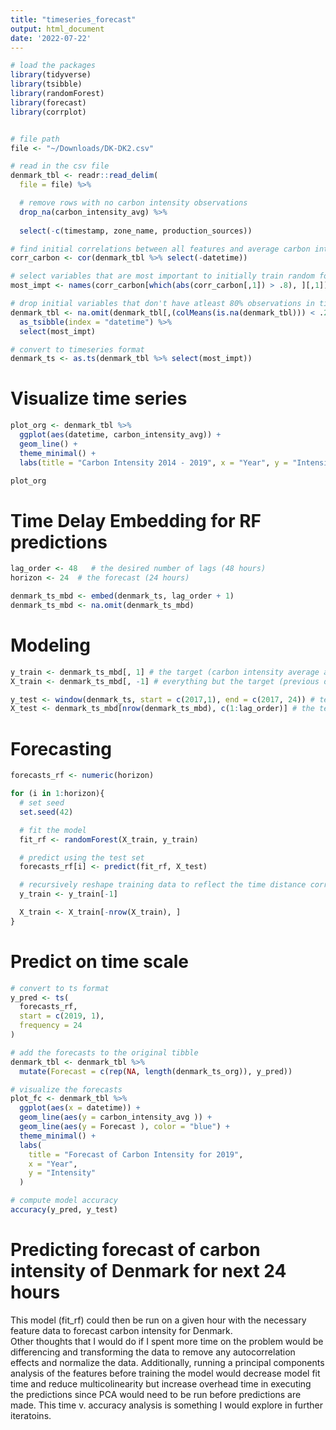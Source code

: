 ```yaml
---
title: "timeseries_forecast"
output: html_document
date: '2022-07-22'
---
```


```r
# load the packages
library(tidyverse)
library(tsibble)
library(randomForest)
library(forecast)
library(corrplot)


# file path
file <- "~/Downloads/DK-DK2.csv"

# read in the csv file
denmark_tbl <- readr::read_delim(
  file = file) %>% 

  # remove rows with no carbon intensity observations
  drop_na(carbon_intensity_avg) %>% 
  
  select(-c(timestamp, zone_name, production_sources)) 

# find initial correlations between all features and average carbon intensity
corr_carbon <- cor(denmark_tbl %>% select(-datetime))

# select variables that are most important to initially train random forest 
most_impt <- names(corr_carbon[which(abs(corr_carbon[,1]) > .8), ][,1])

# drop initial variables that don't have atleast 80% observations in time period
denmark_tbl <- na.omit(denmark_tbl[,(colMeans(is.na(denmark_tbl))) < .2])  %>%
  as_tsibble(index = "datetime") %>% 
  select(most_impt) 

# convert to timeseries format
denmark_ts <- as.ts(denmark_tbl %>% select(most_impt))
```


# Visualize time series
```r
plot_org <- denmark_tbl %>% 
  ggplot(aes(datetime, carbon_intensity_avg)) + 
  geom_line() +
  theme_minimal() +
  labs(title = "Carbon Intensity 2014 - 2019", x = "Year", y = "Intensity")

plot_org
```


# Time Delay Embedding for RF predictions
```r
lag_order <- 48   # the desired number of lags (48 hours)
horizon <- 24  # the forecast (24 hours)

denmark_ts_mbd <- embed(denmark_ts, lag_order + 1) 
denmark_ts_mbd <- na.omit(denmark_ts_mbd)
```

# Modeling
```r
y_train <- denmark_ts_mbd[, 1] # the target (carbon intensity average at hourly level)
X_train <- denmark_ts_mbd[, -1] # everything but the target (previous data included)

y_test <- window(denmark_ts, start = c(2017,1), end = c(2017, 24)) # test on random day 
X_test <- denmark_ts_mbd[nrow(denmark_ts_mbd), c(1:lag_order)] # the test set consisting of one day 
```


# Forecasting
```r
forecasts_rf <- numeric(horizon)

for (i in 1:horizon){
  # set seed
  set.seed(42)

  # fit the model
  fit_rf <- randomForest(X_train, y_train)

  # predict using the test set
  forecasts_rf[i] <- predict(fit_rf, X_test)

  # recursively reshape training data to reflect the time distance corresponding to the current forecast horizon.
  y_train <- y_train[-1] 

  X_train <- X_train[-nrow(X_train), ] 
}
```


# Predict on time scale
```r
# convert to ts format
y_pred <- ts(
  forecasts_rf,
  start = c(2019, 1),
  frequency = 24
)

# add the forecasts to the original tibble
denmark_tbl <- denmark_tbl %>% 
  mutate(Forecast = c(rep(NA, length(denmark_ts_org)), y_pred))

# visualize the forecasts
plot_fc <- denmark_tbl %>% 
  ggplot(aes(x = datetime)) +
  geom_line(aes(y = carbon_intensity_avg )) +
  geom_line(aes(y = Forecast ), color = "blue") +
  theme_minimal() +
  labs(
    title = "Forecast of Carbon Intensity for 2019",
    x = "Year",
    y = "Intensity"
  )

# compute model accuracy
accuracy(y_pred, y_test)
```

# Predicting forecast of carbon intensity of Denmark for next 24 hours
This model (fit_rf) could then be run on a given hour with the necessary feature data to forecast carbon intensity for Denmark.  
Other thoughts that I would do if I spent more time on the problem would be differencing and transforming the data to remove any autocorrelation effects and normalize the data. Additionally, running a principal components analysis of the features before training the model would decrease model fit time and reduce multicolinearity but increase overhead time in executing the predictions since PCA would need to be run before predictions are made. This time v. accuracy analysis is something I would explore in further iteratoins. 
